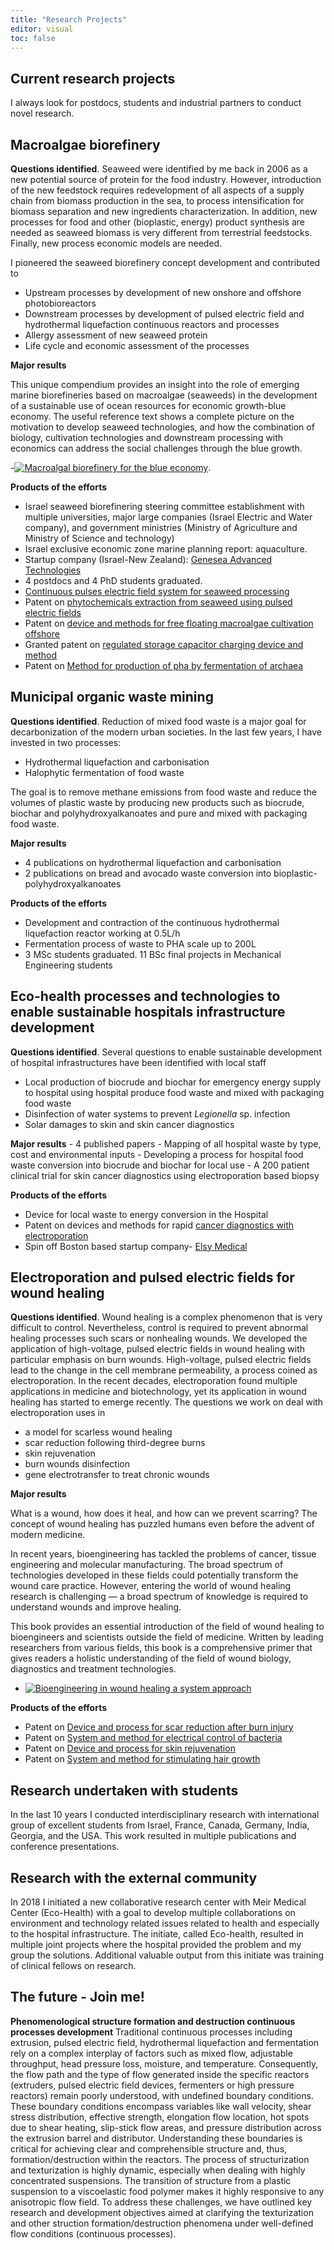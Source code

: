 ```yaml
---
title: "Research Projects"
editor: visual
toc: false
---
```

## Current research projects

I always look for postdocs, students and industrial partners to conduct novel research.

## Macroalgae biorefinery

**Questions identified**. Seaweed were identified by me back in 2006 as a new potential source of protein for the food industry. However, introduction of the new feedstock requires redevelopment of all aspects of a supply chain from biomass production in the sea, to process intensification for biomass separation and new ingredients characterization. In addition, new processes for food and other (bioplastic, energy) product synthesis are needed as seaweed biomass is very different from terrestrial feedstocks. Finally, new process economic models are needed. 

I pioneered the seaweed biorefinery concept development and contributed to 

- Upstream processes by development of new onshore and offshore photobioreactors 
- Downstream processes by development of pulsed electric field and hydrothermal liquefaction continuous reactors and processes
- Allergy assessment of new seaweed protein
- Life cycle and economic assessment of the processes 

**Major results**

This unique compendium provides an insight into the role of emerging marine biorefineries based on macroalgae (seaweeds) in the development of a sustainable use of ocean resources for economic growth-blue economy. The useful reference text shows a complete picture on the motivation to develop seaweed technologies, and how the combination of biology, cultivation technologies and downstream processing with economics can address the social challenges through the blue growth.

-[![Macroalgal biorefinery for the blue economy](book1.jpg)](https://www.worldscientific.com/worldscibooks/10.1142/11937#t=aboutBook).

 
**Products of the efforts**

- Israel seaweed biorefinering steering committee establishment with multiple universities, major large companies (Israel Electric and Water company), and government ministries (Ministry of Agriculture and Ministry of Science and technology)
- Israel exclusive economic zone marine planning report: aquaculture. 
- Startup company (Israel-New Zealand): [Genesea Advanced Technologies](www.genesea.net)
- 4 postdocs and 4 PhD students graduated. 
- [Continuous pulses electric field system for seaweed processing](https://pubs.acs.org/doi/full/10.1021/acsfoodscitech.2c00247) 
- Patent on [phytochemicals extraction from seaweed using pulsed electric fields](https://patents.google.com/patent/WO2017081677A1/en)
- Patent on [device and methods for free floating macroalgae cultivation offshore](Device and methods for free floating macroalgae cultivation offshore)
- Granted patent on [regulated storage capacitor charging device and method](https://patents.google.com/patent/EP3804134A4/en?inventor=Alexander+Golberg)
- Patent on [Method for production of pha by fermentation of archaea](https://patents.google.com/patent/WO2023073684A1/en?inventor=Alexander+Golberg)

## Municipal organic waste mining

**Questions identified**. Reduction of mixed food waste is a major goal for decarbonization of the modern urban societies. In the last few years, I have invested in two processes: 

- Hydrothermal liquefaction and carbonisation
- Halophytic fermentation of food waste 

The goal is to remove methane emissions from food waste and reduce the volumes of plastic waste by producing new products such as biocrude, biochar and polyhydroxyalkanoates and pure and mixed with packaging food waste. 

**Major results**

- 4 publications on hydrothermal liquefaction and carbonisation 
- 2 publications on bread and avocado waste conversion into bioplastic- polyhydroxyalkanoates

**Products of the efforts**

- Development and contraction of the continuous hydrothermal liquefaction reactor working at 0.5L/h 
- Fermentation process of waste to PHA scale up to 200L
- 3 MSc students graduated. 11 BSc final projects in Mechanical Engineering students

## Eco-health processes and technologies to enable sustainable hospitals infrastructure development 

**Questions identified**. Several questions to enable sustainable development of hospital infrastructures have been identified with local staff

- Local production of biocrude and biochar for emergency energy supply to hospital using hospital produce food waste and mixed with packaging food waste 
- Disinfection of water systems to prevent *Legionella* sp. infection
- Solar damages to skin and skin cancer diagnostics

**Major results**
- 4 published papers
- Mapping of all hospital waste by type, cost and environmental inputs 
- Developing a process for hospital food waste conversion into biocrude and biochar for local use 
- A 200 patient clinical trial for skin cancer diagnostics using electroporation based biopsy

**Products of the efforts** 

- Device for local waste to energy conversion in the Hospital
- Patent on devices and methods for rapid  [cancer diagnostics with electroporation](https://patents.google.com/patent/WO2021009765A1/en?inventor=Alexander+Golberg) 
- Spin off Boston based startup company- [Elsy Medical](www.elsymedical.com)

## Electroporation and pulsed electric fields for wound healing

**Questions identified**. Wound healing is a complex phenomenon that is very difficult to control. Nevertheless, control is required to prevent abnormal healing processes such scars or nonhealing wounds. We developed the application of high-voltage, pulsed electric fields in wound healing with particular emphasis on burn wounds. High-voltage, pulsed electric fields lead to the change in the cell membrane permeability, a process coined as electroporation. In the recent decades, electroporation found multiple applications in medicine and biotechnology, yet its application in wound healing has started to emerge recently. The questions we work on deal with  electroporation uses in 

- a model for scarless wound healing 
- scar reduction following third-degree burns
- skin rejuvenation 
- burn wounds disinfection
- gene electrotransfer to treat chronic wounds

**Major results**

What is a wound, how does it heal, and how can we prevent scarring? The concept of wound healing has puzzled humans even before the advent of modern medicine.

In recent years, bioengineering has tackled the problems of cancer, tissue engineering and molecular manufacturing. The broad spectrum of technologies developed in these fields could potentially transform the wound care practice. However, entering the world of wound healing research is challenging — a broad spectrum of knowledge is required to understand wounds and improve healing.

This book provides an essential introduction of the field of wound healing to bioengineers and scientists outside the field of medicine. Written by leading researchers from various fields, this book is a comprehensive primer that gives readers a holistic understanding of the field of wound biology, diagnostics and treatment technologies.

- [![Bioengineering in wound healing a system approach ](book2.jpg)](https://www.worldscientific.com/worldscibooks/10.1142/10154#t=aboutBook)

**Products of the efforts**

- Patent on [Device and process for scar reduction after burn injury](https://patents.google.com/patent/WO2014105964A1/en?inventor=Alexander+Golberg)
- Patent on [System and method for electrical control of bacteria](https://patents.google.com/patent/US10660979B2/en?inventor=Alexander+Golberg)
- Patent on [Device and process for skin rejuvenation](https://patents.google.com/patent/WO2014105964A1/en?inventor=Alexander+Golberg)
- Patent on [System and method for stimulating hair growth](https://patents.google.com/patent/WO2016122998A1/en?inventor=Alexander+Golberg)

## Research undertaken with students

In the last 10 years I conducted interdisciplinary research with international group of excellent students from Israel, France, Canada, Germany, India, Georgia, and the USA. This work resulted in multiple publications and conference presentations.

## Research with the external community

In 2018 I initiated a new collaborative research center with Meir Medical Center (Eco-Health) with a goal to develop multiple collaborations on environment and technology related issues related to health and especially to the hospital infrastructure. The initiate, called Eco-health, resulted in multiple joint projects where the hospital provided the problem and my group the solutions. Additional valuable output from this initiate was training of clinical fellows on research. 

## The future - Join me!

**Phenomenological structure formation and destruction continuous processes development**
Traditional continuous processes including extrusion, pulsed electric field, hydrothermal liquefaction and fermentation rely on a complex interplay of factors such as mixed flow, adjustable throughput, head pressure loss, moisture, and temperature. Consequently, the flow path and the type of flow generated inside the specific reactors (extruders, pulsed electric field devices, fermenters or high pressure reactors) remain poorly understood, with undefined boundary conditions. These boundary conditions encompass variables like wall velocity, shear stress distribution, effective strength, elongation flow location, hot spots due to shear heating, slip-stick flow areas, and pressure distribution across the extrusion barrel and distributor. Understanding these boundaries is critical for achieving clear and comprehensible structure and, thus, formation/destruction within the reactors. The process of structurization and texturization is highly dynamic, especially when dealing with highly concentrated suspensions. The transition of structure from a plastic suspension to a viscoelastic food polymer makes it highly responsive to any anisotropic flow field. To address these challenges, we have outlined key research and development objectives aimed at clarifying the texturization and other struction formation/destruction phenomena under well-defined flow conditions (continuous processes). 
